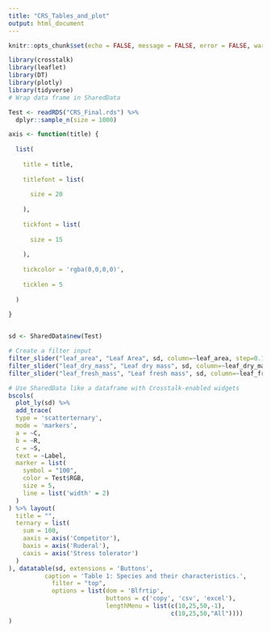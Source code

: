 ```yaml
---
title: "CRS_Tables_and_plot"
output: html_document
---
```


```r
knitr::opts_chunk$set(echo = FALSE, message = FALSE, error = FALSE, warning = FALSE)

library(crosstalk)
library(leaflet)
library(DT)
library(plotly)
library(tidyverse)
# Wrap data frame in SharedData

Test <- readRDS("CRS_Final.rds") %>% 
  dplyr::sample_n(size = 1000)

axis <- function(title) {
  
  list(
    
    title = title,
    
    titlefont = list(
      
      size = 20
      
    ),
    
    tickfont = list(
      
      size = 15
      
    ),
    
    tickcolor = 'rgba(0,0,0,0)',
    
    ticklen = 5
    
  )
  
}


sd <- SharedData$new(Test)
```


```r
# Create a filter input
filter_slider("leaf_area", "Leaf Area", sd, column=~leaf_area, step=0.1, width=250)
filter_slider("leaf_dry_mass", "Leaf dry mass", sd, column=~leaf_dry_mass, step=0.1, width=250)
filter_slider("leaf_fresh_mass", "Leaf fresh mass", sd, column=~leaf_fresh_mass, step=0.1, width=250)

# Use SharedData like a dataframe with Crosstalk-enabled widgets
bscols(
  plot_ly(sd) %>% 
  add_trace(
  type = 'scatterternary',
  mode = 'markers',
  a = ~C,
  b = ~R,
  c = ~S,
  text = ~Label,
  marker = list( 
    symbol = "100",
    color = Test$RGB,
    size = 5,
    line = list('width' = 2)
  )
) %>% layout(
  title = "",
  ternary = list(
    sum = 100,
    aaxis = axis('Competitor'),
    baxis = axis('Ruderal'),
    caxis = axis('Stress tolerator')
  )
), datatable(sd, extensions = 'Buttons',
          caption = 'Table 1: Species and their characteristics.',
            filter = "top",
            options = list(dom = 'Blfrtip',
                           buttons = c('copy', 'csv', 'excel'),
                           lengthMenu = list(c(10,25,50,-1),
                                             c(10,25,50,"All"))))
)
```

